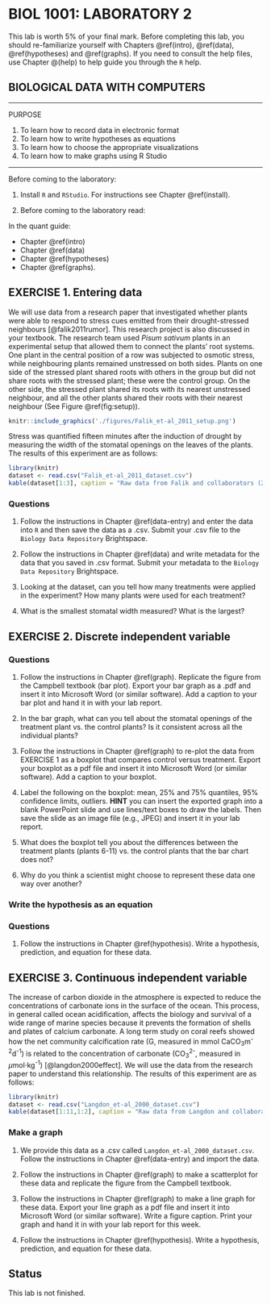 # BIOL 1001: LABORATORY 2 {#lab2}

This lab is worth 5% of your final mark. Before completing this lab, you should re-familiarize yourself with Chapters \@ref(intro), \@ref(data), \@ref(hypotheses) and \@ref(graphs). If you need to consult the help files, use Chapter \@(help) to help guide you through the ```R``` help.

## BIOLOGICAL DATA WITH COMPUTERS {-}

---

PURPOSE

1. To learn how to record data in electronic format
1. To learn how to write hypotheses as equations
1. To learn how to choose the appropriate visualizations
1. To learn how to make graphs using R Studio

---



Before coming to the laboratory:

1. Install `R` and `RStudio`. For instructions see Chapter \@ref(install).
 
1. Before coming to the laboratory read:
 
In the quant guide: 

- Chapter \@ref(intro) 
- Chapter \@ref(data)
- Chapter \@ref(hypotheses)
- Chapter \@ref(graphs).


 
## EXERCISE 1.	Entering data {-}

We will use data from a research paper that investigated 
whether plants were able to respond to stress cues emitted from their drought-stressed neighbours
[@falik2011rumor]. This research project is also discussed in your textbook. 
The research team used _Pisum sativum_ plants in an experimental setup that allowed them to connect the plants' root systems. One plant in the central position of a row was subjected to osmotic stress, while neighbouring plants remained unstressed on both sides. 
Plants on one side of the stressed plant shared roots with others in the group but
did not share roots with the stressed plant; 
these were the control group. 
On the other side, the stressed plant shared its roots with its nearest unstressed neighbour, and all the other plants shared their roots with their nearest neighbour
(See Figure \@ref(fig:setup)).

```r
knitr::include_graphics('./figures/Falik_et-al_2011_setup.png')
```


Stress was quantified fifteen minutes after the induction of drought by measuring the width of the stomatal openings on the leaves of the plants. The results of this experiment are as follows:

```r
library(knitr)
dataset <- read.csv("Falik_et-al_2011_dataset.csv")
kable(dataset[1:3], caption = "Raw data from Falik and collaborators (2011).")
```

### Questions {-}
1. Follow the instructions in Chapter \@ref(data-entry) and enter the data into `R` and then save the data as a .csv. Submit your .csv file to the `Biology Data Repository` Brightspace.

1. Follow the instructions in Chapter \@ref(data) and write metadata for the data that you saved in .csv format. Submit your metadata to the `Biology Data Repository` Brightspace.

1. Looking at the dataset, can you tell how many treatments were applied in the experiment? How many plants were used for each treatment?

1. What is the smallest stomatal width measured? What is the largest?

## EXERCISE 2.	Discrete independent variable {-}
### Questions {-}

1. Follow the instructions in Chapter \@ref(graph). Replicate the figure from the Campbell textbook (bar plot). Export your bar graph as a .pdf and insert it into Microsoft Word (or similar software). Add a caption to your bar plot and hand it in with your lab report.

1. In the bar graph, what can you tell about the stomatal openings of the treatment plant vs. the control plants? Is it consistent across all the individual plants?

1. Follow the instructions in Chapter \@ref(graph) to re-plot the data from EXERCISE 1 as a boxplot that compares control versus treatment. Export your boxplot as a pdf file and insert it into Microsoft Word (or similar software). Add a caption to your boxplot.

1.	Label the following on the boxplot: mean, 25% and 75% quantiles, 95% confidence limits, outliers. **HINT** you can insert the exported graph into a blank PowerPoint slide and use lines/text boxes to draw the labels. Then save the slide as an image file (e.g., JPEG) and insert it in your lab report.

1.	What does the boxplot tell you about the differences between the treatment plants (plants 6-11) vs. the control plants that the bar chart does not?

1.	Why do you think a scientist might choose to represent these data one way over another?


### Write the hypothesis as an equation {-}
### Questions {-}
1. Follow the instructions in Chapter \@ref(hypothesis). Write a hypothesis, prediction, and equation for these data.


## EXERCISE 3. Continuous independent variable {-}

The increase of carbon dioxide in the atmosphere is expected to reduce the concentrations of carbonate ions in the surface of the ocean. This process, in general called ocean acidification, affects the biology and survival of a wide range of marine species because it prevents the formation of shells and plates of calcium carbonate.
A long term study on coral reefs showed how the net community calcification rate (G, measured in mmol CaCO~3~m^-2^d^-1^) is related to the concentration of carbonate (CO~3~^2-^, measured in  $\mu$mol$\cdot$kg^-1^) [@langdon2000effect]. 
We will use the data from the research paper to understand this relationship.
The results of this experiment are as follows:

```r
library(knitr)
dataset <- read.csv("Langdon_et-al_2000_dataset.csv")
kable(dataset[1:11,1:2], caption = "Raw data from Langdon and collaborators (2000).")
```

### Make a graph {-}

1. We provide this data as a .csv called `Langdon_et-al_2000_dataset.csv`. Follow the instructions in Chapter \@ref(data-entry) and import the data.

1. Follow the instructions in Chapter \@ref(graph) to make a scatterplot for these data and replicate the figure from the Campbell textbook.

1. Follow the instructions in Chapter \@ref(graph) to make a line graph for these data. Export your line graph as a pdf file and insert it into Microsoft Word (or similar software). Write a figure caption. Print your graph and hand it in with your lab report for this week.

1. Follow the instructions in Chapter \@ref(hypothesis). Write a hypothesis, prediction, and equation for these data.

## Status
This lab is not finished.
